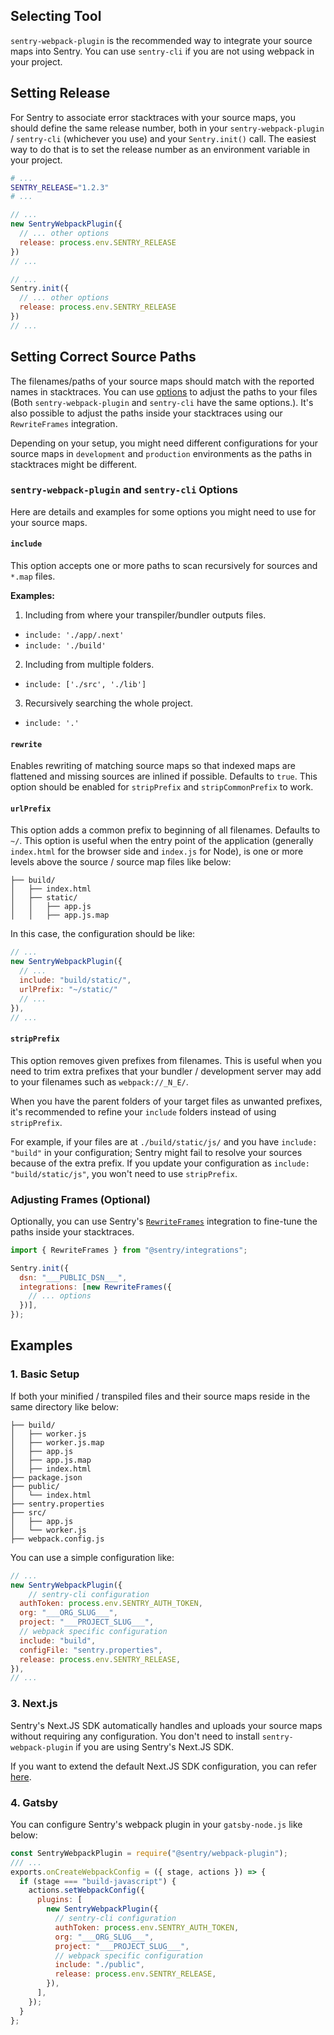 ## Selecting Tool

`sentry-webpack-plugin` is the recommended way to integrate your source maps into Sentry. You can use `sentry-cli` if you are not using webpack in your project.

## Setting Release

For Sentry to associate error stacktraces with your source maps, you should define the same release number, both in your `sentry-webpack-plugin` / `sentry-cli` (whichever you use) and your `Sentry.init()` call. The easiest way to do that is to set the release number as an environment variable in your project.

```bash {tabTitle:.env}
# ...
SENTRY_RELEASE="1.2.3"
# ...
```

```javascript {tabTitle: webpack.config.js}
// ...
new SentryWebpackPlugin({
  // ... other options
  release: process.env.SENTRY_RELEASE
})
// ...
```

```javascript {tabTitle: index.js}
// ...
Sentry.init({
  // ... other options
  release: process.env.SENTRY_RELEASE
})
// ...
```

## Setting Correct Source Paths

The filenames/paths of your source maps should match with the reported names in stacktraces. You can use [options](https://github.com/getsentry/sentry-webpack-plugin#options) to adjust the paths to your files (Both `sentry-webpack-plugin` and `sentry-cli` have the same options.). It's also possible to adjust the paths inside your stacktraces using our `RewriteFrames` integration.

<Note>

Depending on your setup, you might need different configurations for your source maps in `development` and `production` environments as the paths in stacktraces might be different.

</Note>

### `sentry-webpack-plugin` and `sentry-cli` Options

Here are details and examples for some options you might need to use for your source maps.

#### `include`

This option accepts one or more paths to scan recursively for sources and `*.map` files.

**Examples:**

1. Including from where your transpiler/bundler outputs files.
- `include: './app/.next'`
- `include: './build'`

2. Including from multiple folders.
- `include: ['./src', './lib']`

3. Recursively searching the whole project.
- `include: '.'`

#### `rewrite`

Enables rewriting of matching source maps so that indexed maps are flattened and missing sources are inlined if possible. Defaults to `true`.
This option should be enabled for `stripPrefix` and `stripCommonPrefix` to work.

#### `urlPrefix`

This option adds a common prefix to beginning of all filenames. Defaults to `~/`.
This option is useful when the entry point of the application (generally `index.html` for the browser side and `index.js` for Node), is one or more levels above the source / source map files like below: 

```{tabTitle: Target Folder Structure}
├── build/
│   ├── index.html
│   ├── static/
│   │   ├── app.js
│   │   ├── app.js.map
```

In this case, the configuration should be like:

```javascript {tabTitle: webpack.config.js}
// ...
new SentryWebpackPlugin({
  // ...
  include: "build/static/", 
  urlPrefix: "~/static/"
  // ...
}),
// ...
```

#### `stripPrefix`

This option removes given prefixes from filenames. This is useful when you need to trim extra prefixes that your bundler / development server may add to your filenames such as `webpack://_N_E/`.

When you have the parent folders of your target files as unwanted prefixes, it's recommended to refine your `include` folders instead of using `stripPrefix`.

For example, if your files are at `./build/static/js/` and you have `include: "build"` in your configuration; Sentry might fail to resolve your sources because of the extra prefix. If you update your configuration as `include: "build/static/js"`, you won't need to use `stripPrefix`.

### Adjusting Frames (Optional)

Optionally, you can use Sentry's [`RewriteFrames`](/platforms/javascript/configuration/integrations/plugin/#rewriteframes) integration to fine-tune the paths inside your stacktraces.

```javascript
import { RewriteFrames } from "@sentry/integrations";

Sentry.init({
  dsn: "___PUBLIC_DSN___",
  integrations: [new RewriteFrames({
    // ... options
  })],
});
```

## Examples

### 1. Basic Setup

If both your minified / transpiled files and their source maps reside in the same directory like below:

```{tabTitle: Project Structure}
├── build/
│   ├── worker.js
│   ├── worker.js.map
│   ├── app.js
│   ├── app.js.map
│   ├── index.html
├── package.json
├── public/
│   └── index.html
├── sentry.properties
├── src/
│   ├── app.js
│   └── worker.js
├── webpack.config.js
```

You can use a simple configuration like:

```javascript {tabTitle: webpack.config.js}
// ...
new SentryWebpackPlugin({
    // sentry-cli configuration
  authToken: process.env.SENTRY_AUTH_TOKEN,
  org: "___ORG_SLUG___",
  project: "___PROJECT_SLUG___",
  // webpack specific configuration
  include: "build",
  configFile: "sentry.properties",
  release: process.env.SENTRY_RELEASE,
}),
// ...
```

### 3. Next.js

Sentry's Next.JS SDK automatically handles and uploads your source maps without requiring any configuration. You don't need to install `sentry-webpack-plugin` if you are using Sentry's Next.JS SDK.

If you want to extend the default Next.JS SDK configuration, you can refer [here](/platforms/javascript/guides/nextjs/manual-setup/).

### 4. Gatsby

You can configure Sentry's webpack plugin in your `gatsby-node.js` like below:

```javascript {filename:gatsby-node.js}
const SentryWebpackPlugin = require("@sentry/webpack-plugin");
/// ...
exports.onCreateWebpackConfig = ({ stage, actions }) => {
  if (stage === "build-javascript") {
    actions.setWebpackConfig({
      plugins: [
        new SentryWebpackPlugin({
          // sentry-cli configuration
          authToken: process.env.SENTRY_AUTH_TOKEN,
          org: "___ORG_SLUG___",
          project: "___PROJECT_SLUG___",
          // webpack specific configuration
          include: "./public",
          release: process.env.SENTRY_RELEASE,
        }),
      ],
    });
  }
};
```
